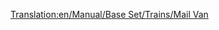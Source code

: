 [[Translation:en/Manual/Base Set/Trains/Mail Van]]
{{hu/Navbox Vagonok}}
{{hu/Vagonok|Name=Levélszállító vagon
|NormalCost=£ 1,335 ($ 2,670)
|NormalWeight=21 / 28 t
|Picture= [[File:en/Mailvan.png]] [[File:en/Mailvanx.png]]
|NormalCapacity=30 csomag levél
|MonoCost="
|MonoWeight=21 / 29 t
|MonoCapacity=35 csomag levél
|MagCost="
|MagWeight=21 / 30 t
|MagCapacity=37 csomag levél
|Description=Rakománya a [[hu/Manual/Base Set/Cargos/Levél|levél]].
}}